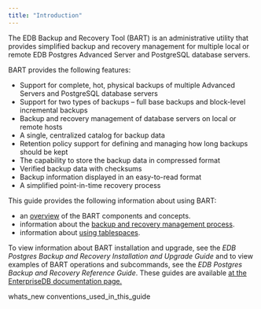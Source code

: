 ```yaml
---
title: "Introduction"
---
```




The EDB Backup and Recovery Tool (BART) is an administrative utility that provides simplified backup and recovery management for multiple local or remote EDB Postgres Advanced Server and PostgreSQL database servers.

BART provides the following features:

-   Support for complete, hot, physical backups of multiple Advanced Servers and PostgreSQL database servers
-   Support for two types of backups – full base backups and block-level incremental backups
-   Backup and recovery management of database servers on local or remote hosts
-   A single, centralized catalog for backup data
-   Retention policy support for defining and managing how long backups should be kept
-   The capability to store the backup data in compressed format
-   Verified backup data with checksums
-   Backup information displayed in an easy-to-read format
-   A simplified point-in-time recovery process

This guide provides the following information about using BART:

-   an [overview](#overview) of the BART components and concepts.
-   information about the [backup and recovery management process](04_using_bart/#using_bart).
-   information about [using tablespaces](#using_tablespaces).

To view information about BART installation and upgrade, see the *EDB Postgres Backup and Recovery Installation and Upgrade Guide* and to view examples of BART operations and subcommands, see the *EDB Postgres Backup and Recovery Reference Guide*. These guides are available [at the EnterpriseDB documentation page.](https://www.enterprisedb.com/edb-docs/)

<div class="toctree" maxdepth="3">

whats\_new conventions\_used\_in\_this\_guide

</div>
